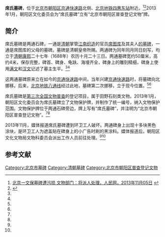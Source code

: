 '''席氏墓碑'''，位于[[北京市|北京市]][[朝阳区_(北京市)|朝阳区]][[京通快速路|京通快速路]]北侧、[[北京地铁|北京地铁]][[四惠东站|四惠东站]]附近。<ref name=rmw>[http://travel.people.com.cn/n/2013/1105/c41570-23436980.html 北京一文保墓碑遭污损 文物部门：将派人处理，人民网，2013年11月05日] {{webarchive|url=https://web.archive.org/web/20131105131656/http://travel.people.com.cn/n/2013/1105/c41570-23436980.html |date=2013年11月5日 }}</ref><ref name=xhw>{{Cite web |url=http://news.xinhuanet.com/local/2013-11/05/c_125654160.htm |title=环卫遮盖小广告伤文物 称不刷会被罚钱，新华网，2013年11月05日 |access-date=2013年11月5日 |archive-date=2013年11月26日 |archive-url=https://web.archive.org/web/20131126183411/http://news.xinhuanet.com/local/2013-11/05/c_125654160.htm }}</ref>2013年1月，朝阳区文化委员会为“席氏墓碑”立有“北京市朝阳区普查登记文物”牌。

==简介==
席氏墓碑是两通石碑，一通是[[清朝|清朝]]掌管[[江南织造|江南织造]]的官员[[席图库|席图库]]及其夫人[[的墓碑|的墓碑]]，一通是席图库的父母的墓碑。墓碑是清朝皇帝所赐。两通碑为同年同月同日刻写，均立于[[清朝|清朝]][[康熙|康熙]]二十七年（1688年）农历十月二十三日。两通墓碑宽约50厘米，高约4米，保存完整，碑首、碑身、龟趺、海墁齐全，碑身上的雕刻精细，碑身上使用[[满文|满文]]和[[汉文|汉文]]记述了墓主生平。<ref name=rmw/><ref name=xhw/>

这两通墓碑原来立在如今的[[京通快速路|京通快速路]]中间，当年兴建[[京通快速路|京通快速路]]时，将墓碑向北挪移。后来，[[北京地铁八通线|北京地铁八通线]]经过此地，墓碑第二次挪移，立于现今位置。<ref name=rmw/><ref name=xhw/>

席氏墓碑是[[第三次全国文物普查|第三次全国文物普查]]的登记项目，属于田野石刻类文物。2013年1月，朝阳区文化委员会为席氏墓碑立了文物保护牌，并制作了统一编号，纳入文物保护范围。文物保护牌位于两通石碑旁边，牌上写有“席氏墓碑”，并注明为“北京市朝阳区普查登记文物”。<ref name=rmw/><ref name=xhw/>

2013年11月，媒体报道席氏墓碑遭到环卫工人破坏。两通碑身上出现十多块黑色涂块，是环卫工人为遮盖贴在碑身上的小广告时刷的黑涂料。媒体报道后，朝阳区文化文物局文物科委员会派出工作人员前往处理。<ref name=rmw/><ref name=xhw/>

==参考文献==
{{Reflist|2}}

[[Category:北京市墓碑|Category:北京市墓碑]]
[[Category:清朝墓碑|Category:清朝墓碑]]
[[Category:北京市朝阳区普查登记文物|Category:北京市朝阳区普查登记文物]]